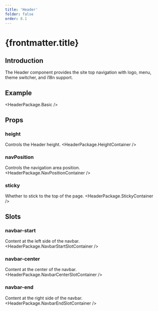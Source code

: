 ```yaml
---
title: 'Header'
folder: false
order: 8.1
---
```



# {frontmatter.title}

## Introduction
The Header component provides the site top navigation with logo, menu, theme switcher, and i18n support.

## Example
<HeaderPackage.Basic />

## Props

### height
Controls the Header height.
<HeaderPackage.HeightContainer />

### navPosition
Controls the navigation area position.
<HeaderPackage.NavPositionContainer />

### sticky
Whether to stick to the top of the page.
<HeaderPackage.StickyContainer />

## Slots

### navbar-start
Content at the left side of the navbar.
<HeaderPackage.NavbarStartSlotContainer />

### navbar-center
Content at the center of the navbar.
<HeaderPackage.NavbarCenterSlotContainer />

### navbar-end
Content at the right side of the navbar.
<HeaderPackage.NavbarEndSlotContainer />
